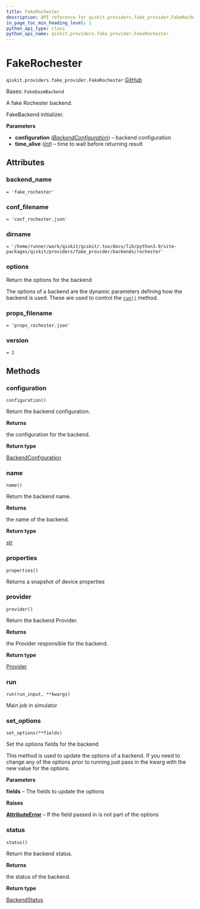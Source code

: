 ```yaml
---
title: FakeRochester
description: API reference for qiskit.providers.fake_provider.FakeRochester
in_page_toc_min_heading_level: 1
python_api_type: class
python_api_name: qiskit.providers.fake_provider.FakeRochester
---
```


# FakeRochester

<span id="qiskit.providers.fake_provider.FakeRochester" />

`qiskit.providers.fake_provider.FakeRochester` [GitHub](https://github.com/qiskit/qiskit/tree/stable/0.25/qiskit/providers/fake_provider/backends/rochester/fake_rochester.py "view source code")

Bases: `FakeQasmBackend`

A fake Rochester backend.

FakeBackend initializer.

**Parameters**

*   **configuration** ([*BackendConfiguration*](qiskit.providers.models.BackendConfiguration "qiskit.providers.models.BackendConfiguration")) – backend configuration
*   **time\_alive** ([*int*](https://docs.python.org/3/library/functions.html#int "(in Python v3.12)")) – time to wait before returning result

## Attributes

<span id="qiskit.providers.fake_provider.FakeRochester.backend_name" />

### backend\_name

`= 'fake_rochester'`

<span id="qiskit.providers.fake_provider.FakeRochester.conf_filename" />

### conf\_filename

`= 'conf_rochester.json'`

<span id="qiskit.providers.fake_provider.FakeRochester.dirname" />

### dirname

`= '/home/runner/work/qiskit/qiskit/.tox/docs/lib/python3.9/site-packages/qiskit/providers/fake_provider/backends/rochester'`

<span id="qiskit.providers.fake_provider.FakeRochester.options" />

### options

Return the options for the backend

The options of a backend are the dynamic parameters defining how the backend is used. These are used to control the [`run()`](#qiskit.providers.fake_provider.FakeRochester.run "qiskit.providers.fake_provider.FakeRochester.run") method.

<span id="qiskit.providers.fake_provider.FakeRochester.props_filename" />

### props\_filename

`= 'props_rochester.json'`

<span id="qiskit.providers.fake_provider.FakeRochester.version" />

### version

`= 1`

## Methods

### configuration

<span id="qiskit.providers.fake_provider.FakeRochester.configuration" />

`configuration()`

Return the backend configuration.

**Returns**

the configuration for the backend.

**Return type**

[BackendConfiguration](qiskit.providers.models.BackendConfiguration "qiskit.providers.models.BackendConfiguration")

### name

<span id="qiskit.providers.fake_provider.FakeRochester.name" />

`name()`

Return the backend name.

**Returns**

the name of the backend.

**Return type**

[str](https://docs.python.org/3/library/stdtypes.html#str "(in Python v3.12)")

### properties

<span id="qiskit.providers.fake_provider.FakeRochester.properties" />

`properties()`

Returns a snapshot of device properties

### provider

<span id="qiskit.providers.fake_provider.FakeRochester.provider" />

`provider()`

Return the backend Provider.

**Returns**

the Provider responsible for the backend.

**Return type**

[Provider](qiskit.providers.Provider "qiskit.providers.Provider")

### run

<span id="qiskit.providers.fake_provider.FakeRochester.run" />

`run(run_input, **kwargs)`

Main job in simulator

### set\_options

<span id="qiskit.providers.fake_provider.FakeRochester.set_options" />

`set_options(**fields)`

Set the options fields for the backend

This method is used to update the options of a backend. If you need to change any of the options prior to running just pass in the kwarg with the new value for the options.

**Parameters**

**fields** – The fields to update the options

**Raises**

[**AttributeError**](https://docs.python.org/3/library/exceptions.html#AttributeError "(in Python v3.12)") – If the field passed in is not part of the options

### status

<span id="qiskit.providers.fake_provider.FakeRochester.status" />

`status()`

Return the backend status.

**Returns**

the status of the backend.

**Return type**

[BackendStatus](qiskit.providers.models.BackendStatus "qiskit.providers.models.BackendStatus")

